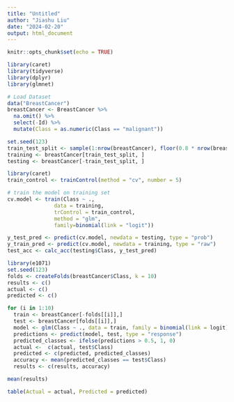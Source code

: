 ```yaml
---
title: "Untitled"
author: "Jiashu Liu"
date: "2024-02-20"
output: html_document
---
```


```r
knitr::opts_chunk$set(echo = TRUE)
```
```r
library(caret)
library(tidyverse)
library(dplyr)
library(glmnet)
```

```r
# Load Dataset
data("BreastCancer")
breastCancer <- BreastCancer %>% 
  na.omit() %>% 
  select(-Id) %>% 
  mutate(Class = as.numeric(Class == "malignant")) 
```

```r
set.seed(123)
train_test_split <- sample(1:nrow(breastCancer), floor(0.8 * nrow(breastCancer)))
training <- breastCancer[train_test_split, ]
testing <- breastCancer[-train_test_split, ]

library(caret)
train_control <- trainControl(method = "cv", number = 5)

# train the model on training set
cv.model <- train(Class ~ .,
               data = training,
               trControl = train_control,
               method = "glm",
               family=binomial(link = "logit"))
```

```r
y_test_pred <- predict(cv.model, newdata = testing, type = "prob")
y_train_pred <- predict(cv.model, newdata = training, type = "raw")
test_acc <- calc_acc(testing$Class, y_test_pred)
```

```r
library(e1071)
set.seed(123)
folds <- createFolds(breastCancer$Class, k = 10) 
results <- c() 
actual <- c()
predicted <- c()
```

```r
for (i in 1:10) 
  train <- breastCancer[-folds[[i]],] 
  test <- breastCancer[folds[[i]],] 
  model <- glm(Class ~ ., data = train, family = binomial(link = logit)) 
  predictions <- predict(model, test, type = "response") 
  predicted_classes <- ifelse(predictions > 0.5, 1, 0) 
  actual <-  c(actual, test$Class)
  predicted <- c(predicted, predicted_classes)
  accuracy <- mean(predicted_classes == test$Class) 
  results <- c(results, accuracy)
```

```r
mean(results) 
```

```r
table(Actual = actual, Predicted = predicted)
```


